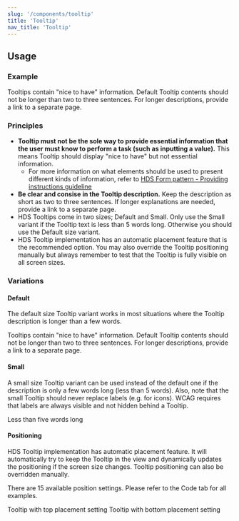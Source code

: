 ```yaml
---
slug: '/components/tooltip'
title: 'Tooltip'
nav_title: 'Tooltip'
---
```




## Usage

### Example
<PlaygroundPreview>
  <Tooltip>Tooltips contain "nice to have" information. Default Tooltip contents should not be longer than two to three sentences. For longer descriptions, provide a link to a separate page.</Tooltip>
</PlaygroundPreview>

### Principles
- **Tooltip must not be the sole way to provide essential information that the user must know to perform a task (such as inputting a value).** This means Tooltip should display "nice to have" but not essential information.
    - For more information on what elements should be used to present different kinds of information, refer to [HDS Form pattern - Providing instructions guideline](/)
- **Be clear and consise in the Tooltip description.** Keep the description as short as two to three sentences. If longer explanations are needed, provide a link to a separate page.
- HDS Tooltips come in two sizes; Default and Small. Only use the Small variant if the Tooltip text is less than 5 words long. Otherwise you should use the Default size variant.
- HDS Tooltip implementation has an automatic placement feature that is the recommended option. You may also override the Tooltip positioning manually but always remember to test that the Tooltip is fully visible on all screen sizes.
### Variations

#### Default
The default size Tooltip variant works in most situations where the Tooltip description is longer than a few words.

<PlaygroundPreview>
  <Tooltip>Tooltips contain "nice to have" information. Default Tooltip contents should not be longer than two to three sentences. For longer descriptions, provide a link to a separate page.</Tooltip>
</PlaygroundPreview>

#### Small
A small size Tooltip variant can be used instead of the default one if the description is only a few words long (less than 5 words). Also, note that the small Tooltip should never replace labels (e.g. for icons). WCAG requires that labels are always visible and not hidden behind a Tooltip.

<PlaygroundPreview>
  <Tooltip small>Less than five words long</Tooltip>
</PlaygroundPreview>

#### Positioning
HDS Tooltip implementation has automatic placement feature. It will automatically try to keep the Tooltip in the view and dynamically updates the positioning if the screen size changes. Tooltip positioning can also be overridden manually.

There are 15 available position settings. Please refer to the Code tab for all examples.

<PlaygroundPreview>
  <Tooltip placement="top">Tooltip with top placement setting</Tooltip>
  <Tooltip placement="bottom">Tooltip with bottom placement setting</Tooltip>
</PlaygroundPreview>
